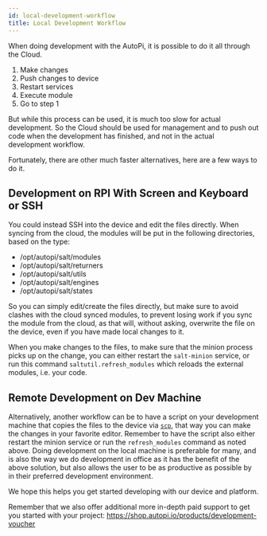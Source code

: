 ```yaml
---
id: local-development-workflow
title: Local Development Workflow
---
```



When doing development with the AutoPi, it is possible to do it all through the Cloud.

1. Make changes
2. Push changes to device
3. Restart services
4. Execute module
5. Go to step 1

But while this process can be used, it is much too slow for actual development. So the Cloud should
be used for management and to push out code when the development has finished, and not in the
actual development workflow.

Fortunately, there are other much faster alternatives, here are a few ways to do it.

## Development on RPI With Screen and Keyboard or SSH
You could instead SSH into the device and edit the files directly. When syncing from the cloud,
the modules will be put in the following directories, based on the type:

* /opt/autopi/salt/modules
* /opt/autopi/salt/returners
* /opt/autopi/salt/utils
* /opt/autopi/salt/engines
* /opt/autopi/salt/states

So you can simply edit/create the files directly, but make sure to avoid clashes with the cloud
synced modules, to prevent losing work if you sync the module from the cloud, as that will, without
asking, overwrite the file on the device, even if you have made local changes to it.

When you make changes to the files, to make sure that the minion process picks up on the change,
you can either restart the `salt-minion` service, or run this command `saltutil.refresh_modules`
which reloads the external modules, i.e. your code.

## Remote Development on Dev Machine
Alternatively, another workflow can be to have a script on your development machine that copies
the files to the device via [`scp`](https://www.computerhope.com/unix/scp.htm), that way you can
make the changes in your favorite editor. Remember to have the script also either restart the
minion service or run the `refresh_modules` command as noted above. Doing development on the local
machine is preferable for many, and is also the way we do development in office as it has the
benefit of the above solution, but also allows the user to be as productive as possible by in their
preferred development environment.

We hope this helps you get started developing with our device and platform.

Remember that we also offer additional more in-depth paid support to get you started with your
project: https://shop.autopi.io/products/development-voucher

<Discussion
  title="Local Development Workflow"
  url="https://community.autopi.io/t/guide-local-development-workflow/1800"
/>
